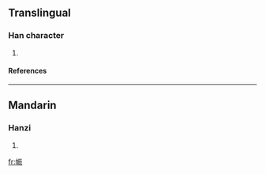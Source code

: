 ==Translingual==
===Han character===
{{Han char|rn=50|rad=巾|as=07|sn=10|four=|canj=中月一一女 (LBMMV)}}
# {{defn|Han|sort=巾07}}
====References====
{{Han ref|kx=0331.330|dkj=08914|dj=0637.260|hdz=10739.140|uh=5E2A|ud=24106}}
----
==Mandarin==
===Hanzi===
{{cmn-hanzi|pin=[[zhēn]] (zhen1)|wg=chen<sup>1</sup>}}
# {{defn|Mandarin}}

[[fr:帪]]